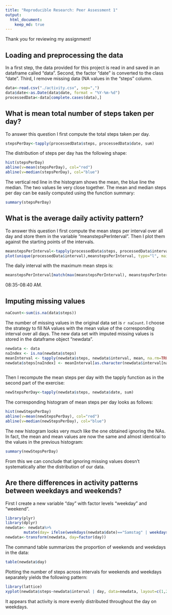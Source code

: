 ```yaml
---
title: "Reproducible Research: Peer Assessment 1"
output: 
  html_document:
    keep_md: true
---
```




Thank you for reviewing my assignment!


## Loading and preprocessing the data
In a first step, the data provided for this project is read in and saved in an dataframe called "data". Second, the factor "date" is converted to the class "date". Third, I remove missing data (NA values in the "steps" column.
```r
data<-read.csv("./activity.csv", sep=",")
data$date<-as.Date(data$date, format = "%Y-%m-%d")
processedData<-data[complete.cases(data),]
```

## What is mean total number of steps taken per day?
To answer this question I first compute the total steps taken per day.
```r
stepsPerDay<-tapply(processedData$steps, processedData$date, sum)
```
The distribution of steps per day has the following shape:
```r
hist(stepsPerDay)
abline(v=mean(stepsPerDay), col="red")
abline(v=median(stepsPerDay), col="blue")
```

The vertical red line in the histogram shows the mean, the blue line the median. The two values lie very close together. The mean and median steps per day can be easily computed using the function summary:
```r
summary(stepsPerDay)
```

## What is the average daily activity pattern?
To answer this question I first compute the mean steps per interval over all day and store them in the variable "meanstepsPerInterval". Then I plot them against the starting points of the intervals. 

```r
meanstepsPerInterval<-tapply(processedData$steps, processedData$interval, mean)
plot(unique(processedData$interval),meanstepsPerInterval, type="l", main = "Average daily activity pattern", xlab="time interval", ylab = "mean steps")
```

The daily interval with the maximum mean steps is: 
```r
meanstepsPerInterval[match(max(meanstepsPerInterval), meanstepsPerInterval)]
```
08:35-08:40 AM.

## Imputing missing values
```r
naCount<-sum(is.na(data$steps))
```
The number of missing values in the original data set is `r naCount`.
I choose the strategy to fill NA values with the mean value of the corresponding interval over all days.
The new data set with imputed missing values is stored in the dataframe object "newdata".

```r
newdata <- data
naIndex <- is.na(newdata$steps)
meanInterval <- tapply(newdata$steps, newdata$interval, mean, na.rm=TRUE, simplify = TRUE)
newdata$steps[naIndex] <- meanInterval[as.character(newdata$interval[naIndex])]
    
```

Then I recompute the mean steps per day with the tapply function as in the second part of the exercise:
```r
newStepsPerDay<-tapply(newdata$steps, newdata$date, sum)
```

The corresponding histogram of mean steps per day looks as follows:
```r
hist(newStepsPerDay)
abline(v=mean(newStepsPerDay), col="red")
abline(v=median(newStepsPerDay), col="blue")
```

The new histogram looks very much like the one obtained ignoring the NAs. In fact, the mean and mean values are now the same and almost identical to the values in the previous histogram:

```r
summary(newStepsPerDay)
```

From this we can conclude that ignoring missing values doesn't systematically alter the distribution of our data. 

## Are there differences in activity patterns between weekdays and weekends?

First I create a new variable "day" with factor levels "weekday" and "weekend".

```r
library(plyr)
library(dplyr)
newdata<- newdata%>%
        mutate(day= ifelse(weekdays(newdata$date)=="Samstag" | weekdays(newdata$date)=="Sonntag", "weekend", "weekday"))
newdata<-transform(newdata, day=factor(day))
```

The command table summarizes the proportion of weekends and weekdays in the data:
```r
table(newdata$day)
```

Plotting the number of steps across intervals for weekends and weekdays separately yields the following pattern:

```r
library(lattice)
xyplot(newdata$steps~newdata$interval | day, data=newdata, layout=c(1,2), type="l", xlab="interval", ylab = "number of steps", main="Activity patterns weekend vs weekdays")
````

It appears that activity is more evenly distributed throughout the day on weekdays.